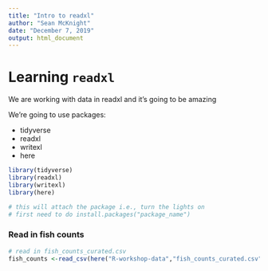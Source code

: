 ```yaml
---
title: "Intro to readxl"
author: "Sean McKnight"
date: "December 7, 2019"
output: html_document
---
```


# Learning `readxl`

We are working with data in readxl and it's going to be amazing

We're going to use packages: 

- tidyverse
- readxl
- writexl
- here

```r
library(tidyverse)
library(readxl)
library(writexl)
library(here)

# this will attach the package i.e., turn the lights on
# first need to do install.packages("package_name")
```

### Read in fish counts

```r
# read in fish_counts_curated.csv
fish_counts <-read_csv(here("R-workshop-data","fish_counts_curated.csv"))
```

